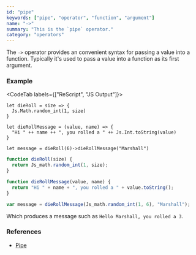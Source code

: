 ```yaml
---
id: "pipe"
keywords: ["pipe", "operator", "function", "argument"]
name: "->"
summary: "This is the `pipe` operator."
category: "operators"
---
```


The `->` operator provides an convenient syntax for passing a value into a function. Typically it's used to pass a value into a function as its first argument. 

### Example

<CodeTab labels={["ReScript", "JS Output"]}>

```res
let dieRoll = size => {
  Js.Math.random_int(1, size)
}

let dieRollMessage = (value, name) => {
  "Hi " ++ name ++ ", you rolled a " ++ Js.Int.toString(value)
}

let message = dieRoll(6)->dieRollMessage("Marshall")
```

```js
function dieRoll(size) {
  return Js_math.random_int(1, size);
}

function dieRollMessage(value, name) {
  return "Hi " + name + ", you rolled a " + value.toString();
}

var message = dieRollMessage(Js_math.random_int(1, 6), "Marshall");
```

</CodeTab>

Which produces a message such as `Hello Marshall, you rolled a 3`.

### References

* [Pipe](/docs/manual/latest/pipe)
